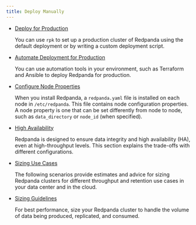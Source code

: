 ```yaml
---
title: Deploy Manually
---
```


<head>
    <meta name="title" content="Deploy Manually | Redpanda Docs"/>
    <meta name="description" content="Deploy Manually."/>
    <link rel="canonical" href="https://docs.redpanda.com/docs/deploy/deployment-option/self-hosted/manual/" />
</head>

- [Deploy for Production](../manual/production/production-deployment)
  
    You can use `rpk` to set up a production cluster of Redpanda using the default deployment or by writing a custom deployment script.

- [Automate Deployment for Production](../manual/production/production-deployment-automation)
  
    You can use automation tools in your environment, such as Terraform and Ansible to deploy Redpanda for production.

- [Configure Node Properties](../manual/node-property-configuration)

    When you install Redpanda, a `redpanda.yaml` file is installed on each node in `/etc/redpanda`. This file contains node configuration properties. A node property is one that can be set differently from node to node, such as `data_directory` or `node_id` (when specified).

- [High Availability](../manual/high-availability)

    Redpanda is designed to ensure data integrity and high availability (HA), even at high-throughput levels. This section explains the trade-offs with different configurations.

- [Sizing Use Cases](../manual/sizing-use-cases)
  
    The following scenarios provide estimates and advice for sizing Redpanda clusters for different throughput and retention use cases in your data center and in the cloud.

- [Sizing Guidelines](../manual/sizing)

    For best performance, size your Redpanda cluster to handle the volume of data being produced, replicated, and consumed.